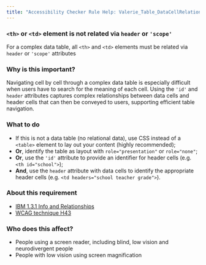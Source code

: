 ```yaml
---
title: "Accessibility Checker Rule Help: Valerie_Table_DataCellRelationships"
---
```


<div className="toolHelp">
<Row>
<Column colLg={16} colMd={8} colSm={4} className="toolHead">

### `<th>` or `<td>` element is not related via `header` or `'scope'`

<div id="locLevel"></div>

For a complex data table, all `<th>` and `<td>` elements must be related via `header` or `'scope'` attributes

</Column>
</Row>
<Row>
<Column colLg={11} colMd={5} colSm={4} className="toolMain">

### Why is this important?

Navigating cell by cell through a complex data table is especially difficult when users have to search for the meaning of each cell. Using the `'id'` and `header` attributes captures complex relationships between data cells and header cells that can then be conveyed to users, supporting efficient table navigation.

<div id="locSnippet"></div>

### What to do

 * If this is not a data table (no relational data), use CSS instead of a `<table>` element to lay out your content (highly recommended); 
 * **Or**, identify the table as layout with `role="presentation"`  or `role="none"`;
 * **Or**, use the `'id'` attribute to provide an identifier for header cells (e.g. `<th id="school">`);
 * **And**, use the `header` attribute with data cells to identify the appropriate header cells (e.g. `<td headers="school teacher grade">`).

</Column>
<Column colLg={5} colMd={3} colSm={4} className="toolLeft">

### About this requirement

* [IBM 1.3.1 Info and Relationships](https://www.ibm.com/able/requirements/requirements/#1_3_1)
* [WCAG technique H43](https://www.w3.org/WAI/WCAG21/Techniques/html/H43)

### Who does this affect?

 * People using a screen reader, including blind, low vision and neurodivergent people
 * People with low vision using screen magnification

</Column>
</Row>
</div>

